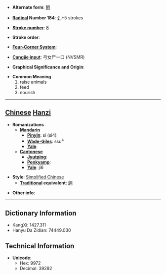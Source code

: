 * '''Alternate form''': [[飼]]

* '''[[Wiktionary:Chinese radical index| Radical]] Number 184''': [[Wiktionary:Chinese radical index 饣|饣]]+5 strokes

* '''[[Wiktionary:Chinese total strokes index|Stroke number]]''': [[Wiktionary:Chinese total strokes index 8|8]]

* '''Stroke order''': 

* '''[[Wiktionary:Chinese four corner index|Four-Corner System]]''': 

* '''[[Wiktionary:Chinese Cangjie index|Cangjie input]]''': 弓女尸一口 (NVSMR)

* '''Graphical Significance and Origin''': 

* '''Common Meaning'''
*#raise animals
*# feed
*# nourish


----

== [[Chinese]] [[Hanzi]] ==

* '''Romanizations'''
** '''[[Mandarin]]'''
*** '''[[Pinyin]]''': sì (si4)
*** '''[[Wade-Giles]]''': ssu<sup>4</sup>
*** '''[[Yale]]''': 
** '''[[Cantonese]]'''
*** '''[[Jyutping]]''':
*** '''[[Penkyamp]]''': 
*** '''[[Yale]]''': ji6

* '''Style''': [[Simplified Chinese]] 
** '''[[Traditional Chinese|Traditional]] equivalent''': [[飼]]

* '''Other info''': 

----

== Dictionary Information ==

* KangXi: 1427.311
* Hanyu Da Zidian: 74449.030

== Technical Information ==

* '''Unicode''':
** Hex: 9972
** Decimal: 39282